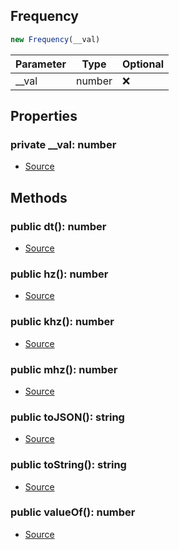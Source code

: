 ## Frequency


```typescript
new Frequency(__val)
```
| Parameter | Type | Optional |
| ----------- | ----------- | ----------- |
| __val | number | ❌ |


## Properties
### private __val: number
- [Source](https://github.com/Androz2091/discord-player/blob/5a3437b/packages/equalizer/src/utils/Frequency.ts#L2)

## Methods
### public dt(): number
- [Source](https://github.com/Androz2091/discord-player/blob/5a3437b/packages/equalizer/src/utils/Frequency.ts#L19)
### public hz(): number
- [Source](https://github.com/Androz2091/discord-player/blob/5a3437b/packages/equalizer/src/utils/Frequency.ts#L15)
### public khz(): number
- [Source](https://github.com/Androz2091/discord-player/blob/5a3437b/packages/equalizer/src/utils/Frequency.ts#L7)
### public mhz(): number
- [Source](https://github.com/Androz2091/discord-player/blob/5a3437b/packages/equalizer/src/utils/Frequency.ts#L11)
### public toJSON(): string
- [Source](https://github.com/Androz2091/discord-player/blob/5a3437b/packages/equalizer/src/utils/Frequency.ts#L31)
### public toString(): string
- [Source](https://github.com/Androz2091/discord-player/blob/5a3437b/packages/equalizer/src/utils/Frequency.ts#L27)
### public valueOf(): number
- [Source](https://github.com/Androz2091/discord-player/blob/5a3437b/packages/equalizer/src/utils/Frequency.ts#L23)